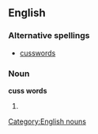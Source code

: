 ==English==

===Alternative spellings===
* [[cusswords]]

===Noun===
'''cuss words'''

# {{plural of|cuss word}}

[[Category:English nouns]]